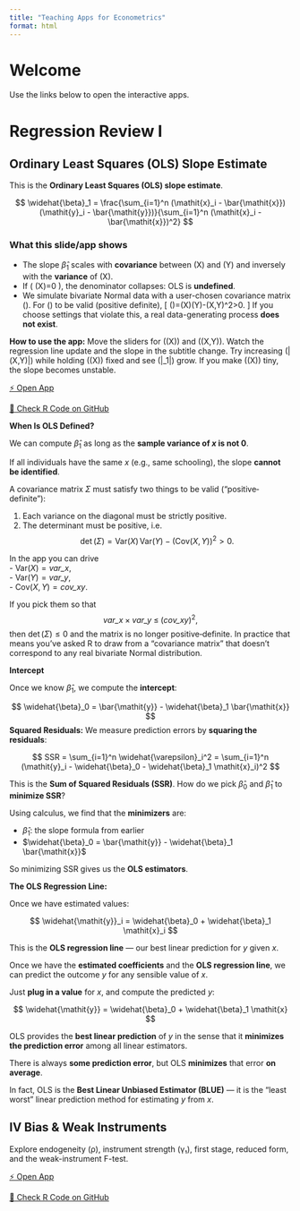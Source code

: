 ```yaml
---
title: "Teaching Apps for Econometrics"
format: html
---
```


# Welcome

Use the links below to open the interactive apps.

# Regression Review I

## Ordinary Least Squares (OLS) Slope Estimate 
This is the **Ordinary Least Squares (OLS) slope estimate**.

$$
\widehat{\beta}_1 = \frac{\sum_{i=1}^n (\mathit{x}_i - \bar{\mathit{x}})(\mathit{y}_i - \bar{\mathit{y}})}{\sum_{i=1}^n (\mathit{x}_i - \bar{\mathit{x}})^2}
$$

### What this slide/app shows

- The slope $\widehat{\beta}_1$ scales with **covariance** between \(X\) and \(Y\) and inversely with the **variance** of \(X\).  
- If \( \operatorname{Var}(X)=0 \), the denominator collapses: OLS is **undefined**.  
- We simulate bivariate Normal data with a user-chosen covariance matrix \(\Sigma\). For \(\Sigma\) to be valid (positive definite),
  \[
  \det(\Sigma)=\operatorname{Var}(X)\operatorname{Var}(Y)-\operatorname{Cov}(X,Y)^2>0.
  \]
  If you choose settings that violate this, a real data-generating process **does not exist**.

**How to use the app:** Move the sliders for \(\mathrm{Var}(X)\) and \(\mathrm{Cov}(X,Y)\). Watch the regression line update and the slope in the subtitle change. Try increasing \(|\mathrm{Cov}(X,Y)|\) while holding \(\mathrm{Var}(X)\) fixed and see \(|\widehat\beta_1|\) grow. If you make \(\mathrm{Var}(X)\) tiny, the slope becomes unstable.

[⚡ Open App](https://felixnoth.shinyapps.io/ols_slope/){target="_blank"}

[🔧 Check R Code on GitHub](https://github.com/felixnoth/Shiny-Econometrics/tree/main/apps/ols_slope){target="_blank"} 

**When Is OLS Defined?** 

We can compute $\widehat{\beta}_1$ as long as the **sample variance of $\mathit{x}$ is not 0**.

If all individuals have the same $\mathit{x}$ (e.g., same schooling), the slope **cannot be identified**.

A covariance matrix $\Sigma$ must satisfy two things to be valid (“positive‐definite”):

1. Each variance on the diagonal must be strictly positive.  
2. The determinant must be positive, i.e.
   $$
   \det(\Sigma)
   = \mathrm{Var}(X)\,\mathrm{Var}(Y)\;-\;\bigl(\mathrm{Cov}(X,Y)\bigr)^2
   >0.
   $$

In the app you can drive  
- $\mathrm{Var}(X)=\mathit{var\_x}$,  
- $\mathrm{Var}(Y)=\mathit{var\_y}$,  
- $\mathrm{Cov}(X,Y)=\mathit{cov\_xy}$.

If you pick them so that
$$
\mathit{var\_x}\times \mathit{var\_y}
\;\le\;\bigl(\mathit{cov\_xy}\bigr)^2,
$$
then $\det(\Sigma)\le0$ and the matrix is no longer positive‐definite. In practice that means you’ve asked R to draw from a “covariance matrix” that doesn’t correspond to any real bivariate Normal distribution.

**Intercept**

Once we know $\widehat{\beta}_1$, we compute the **intercept**:

$$
\widehat{\beta}_0 = \bar{\mathit{y}} - \widehat{\beta}_1 \bar{\mathit{x}}
$$
**Squared Residuals:** We measure prediction errors by **squaring the residuals**:

$$
SSR = \sum_{i=1}^n \widehat{\varepsilon}_i^2 = \sum_{i=1}^n (\mathit{y}_i - \widehat{\beta}_0 - \widehat{\beta}_1 \mathit{x}_i)^2
$$

This is the **Sum of Squared Residuals (SSR)**. How do we pick $\widehat{\beta}_0$ and $\widehat{\beta}_1$ to **minimize SSR**?

Using calculus, we find that the **minimizers** are:

- $\widehat{\beta}_1$: the slope formula from earlier
- $\widehat{\beta}_0 = \bar{\mathit{y}} - \widehat{\beta}_1 \bar{\mathit{x}}$

So minimizing SSR gives us the **OLS estimators**.

**The OLS Regression Line:**

Once we have estimated values:

$$
\widehat{\mathit{y}}_i = \widehat{\beta}_0 + \widehat{\beta}_1 \mathit{x}_i
$$

This is the **OLS regression line** — our best linear prediction for $\mathit{y}$ given $\mathit{x}$.

Once we have the **estimated coefficients** and the **OLS regression line**, we can predict the outcome $\mathit{y}$ for any sensible value of $\mathit{x}$.

Just **plug in a value** for $\mathit{x}$, and compute the predicted $\mathit{y}$:

$$
\widehat{\mathit{y}} = \widehat{\beta}_0 + \widehat{\beta}_1 \mathit{x}
$$

OLS provides the **best linear prediction** of $\mathit{y}$ in the sense that it **minimizes the prediction error** among all linear estimators.

There is always **some prediction error**, but OLS **minimizes** that error **on average**.

In fact, OLS is the **Best Linear Unbiased Estimator (BLUE)** — it is the "least worst" linear prediction method for estimating $\mathit{y}$ from $\mathit{x}$.

## IV Bias & Weak Instruments

Explore endogeneity (ρ), instrument strength (γ₁), first stage, reduced form, and the weak-instrument F-test.

[⚡ Open App](https://felixnoth.shinyapps.io/iv_bias_weak_instruments/){target="_blank"}

[🔧 Check R Code on GitHub](https://github.com/felixnoth/Shiny-Econometrics/tree/main/apps/iv_bias_weak_instruments){target="_blank"} 